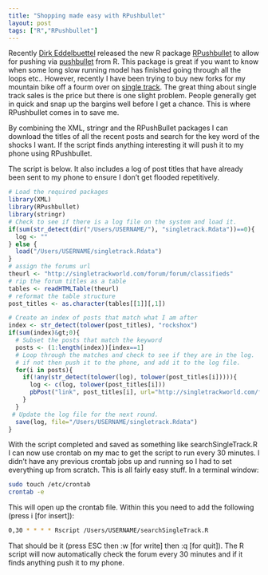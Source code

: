 ```yaml
---
title: "Shopping made easy with RPushbullet"
layout: post
tags: ["R","RPushbullet"]
---
```


Recently [Dirk Eddelbuettel](http://dirk.eddelbuettel.com/) released the new R package [RPushbullet](http://dirk.eddelbuettel.com/code/rpushbullet.html) to allow for pushing via [pushbullet](https://www.pushbullet.com/) from R. This package is great if you want to know when some long slow running model has finished going through all the loops etc.. However, recently I have been trying to buy new forks for my mountain bike off a fourm over on [single track](http://singletrackworld.com/forum/forum/classifieds). The great thing about single track sales is the price but there is one slight problem. People generally get in quick and snap up the bargins well before I get a chance. This is where RPushbullet comes in to save me.

By combining the XML, stringr and the RPushBullet packages I can download the titles of all the recent posts and search for the key word of the shocks I want. If the script finds anything interesting it will push it to my phone using RPushbullet.

The script is below. It also includes a log of post titles that have already been sent to my phone to ensure I don't get flooded repetitively.

```r
# Load the required packages
library(XML)
library(RPushbullet)
library(stringr)
# Check to see if there is a log file on the system and load it.
if(sum(str_detect(dir("/Users/USERNAME/"), "singletrack.Rdata"))==0){
  log <- ""
} else {
  load("/Users/USERNAME/singletrack.Rdata")
}
# assign the forums url
theurl <- "http://singletrackworld.com/forum/forum/classifieds"
# rip the forum titles as a table
tables <- readHTMLTable(theurl)
# reformat the table structure
post_titles <- as.character(tables[[1]][,1])

# Create an index of posts that match what I am after
index <- str_detect(tolower(post_titles), "rockshox")
if(sum(index)&gt;0){
  # Subset the posts that match the keyword
  posts <- (1:length(index))[index==1]
  # Loop through the matches and check to see if they are in the log. 
  # if not then push it to the phone, and add it to the log file.
  for(i in posts){
    if(!any(str_detect(tolower(log), tolower(post_titles[i])))){
      log <- c(log, tolower(post_titles[i]))
      pbPost("link", post_titles[i], url="http://singletrackworld.com/forum/forum/classifieds")
    }
  }
 # Update the log file for the next round. 
  save(log, file="/Users/USERNAME/singletrack.Rdata")
}
```

With the script completed and saved as something like searchSingleTrack.R I can now use crontab on my mac to get the script to run every 30 minutes. I didn't have any previous crontab jobs up and running so I had to set everything up from scratch. This is all fairly easy stuff. In a terminal window:

```bash
sudo touch /etc/crontab
crontab -e
```

This will open up the crontab file. Within this you need to add the following (press i [for insert]):

```bash
0,30 * * * * Rscript /Users/USERNAME/searchSingleTrack.R
```

That should be it (press ESC then :w [for write] then :q [for quit]). The R script will now automatically check the forum every 30 minutes and if it finds anything push it to my phone.
